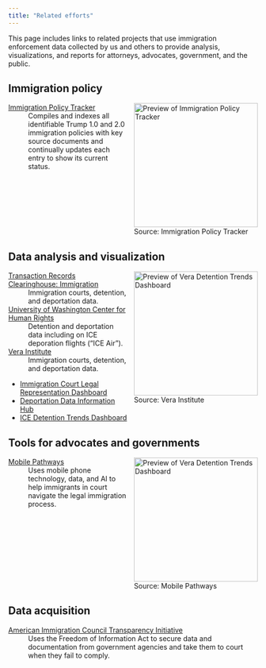 ```yaml
---
title: "Related efforts"
---
```


This page includes links to related projects that use immigration enforcement data collected by us and others to provide analysis, visualizations, and reports for attorneys, advocates, government, and the public.

## Immigration policy

<div style="float: right; padding-left: 15px"><img src="img/policy-tracker-screenshot.png" alt="Preview of Immigration Policy Tracker" width=250><br><figcaption>Source: Immigration Policy Tracker</figcaption></div>

[Immigration Policy Tracker](https://immpolicytracking.org)  
: Compiles and indexes all identifiable Trump 1.0 and 2.0 immigration policies with key source documents and continually updates each entry to show its current status. 

<div style="clear: both;"></div>

## Data analysis and visualization

<div style="float: right; padding-left: 15px"><img src="img/vera-screenshot.png" alt="Preview of Vera Detention Trends Dashboard" width=250><br><figcaption>Source: Vera Institute</figcaption></div>

[Transaction Records Clearinghouse: Immigration](https://tracreports.org/immigration)
: Immigration courts, detention, and deportation data.

[University of Washington Center for Human Rights](https://jsis.washington.edu/humanrights/)
: Detention and deportation data including on ICE deporation flights ("ICE Air").

[Vera Institute](https://www.vera.org)
: Immigration courts, detention, and deportation data.

  - [Immigration Court Legal Representation Dashboard](https://www.vera.org/ending-mass-incarceration/reducing-incarceration/detention-of-immigrants/advancing-universal-representation-initiative/immigration-data-tools-and-maps)
  - [Deportation Data Information Hub](https://www.vera.org/ending-mass-incarceration/reducing-incarceration/detention-of-immigrants/advancing-universal-representation-initiative/state-and-local-deportation-defense-information-hub)
  - [ICE Detention Trends Dashboard](https://www.vera.org/ice-detention-trends)

## Tools for advocates and governments

<div style="float: right; padding-left: 15px"><img src="img/mobile-pathways-screenshot.png" alt="Preview of Vera Detention Trends Dashboard" width=250><br><figcaption>Source: Mobile Pathways</figcaption></div>

<!-- * [Immigration Commons](https://immigrationcommons.org) -->
<!-- : Data analysis and visualization platform on immigration court proceedings for civil society and local government.  -->

[Mobile Pathways](https://www.mobilepathways.org) 
: Uses mobile phone technology, data, and AI to help immigrants in court navigate the legal immigration process.

<div style="clear: both;"></div>

## Data acquisition

[American Immigration Council Transparency Initiative](https://www.americanimmigrationcouncil.org/what-we-do/government-transparency)
: Uses the Freedom of Information Act to secure data and documentation from government agencies and take them to court when they fail to comply. 
